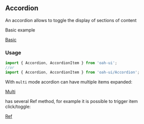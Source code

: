 ## Accordion

An accordion allows to toggle the display of sections of content

Basic example

[Basic](demo://Basic.js)

### Usage

```js
import { Accordion, AccordionItem } from 'oah-ui';
//or
import { Accordion, AccordionItem } from 'oah-ui/Accordion';
```

With `multi` mode acordion can have multiple items expanded:

[Multi](demo://Multi.js)

has several Ref method, for example it is possible to trigger item click/toggle:

[Ref](demo://Ref.js)
